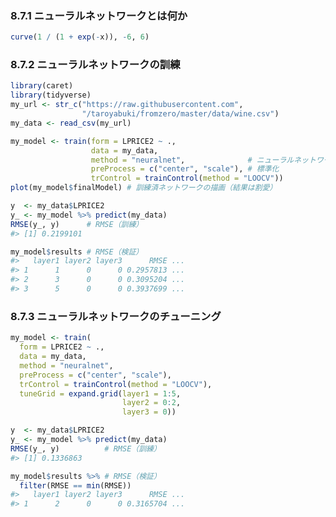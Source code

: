 ### 8.7.1 ニューラルネットワークとは何か

```r
curve(1 / (1 + exp(-x)), -6, 6)
```

### 8.7.2 ニューラルネットワークの訓練

```r
library(caret)
library(tidyverse)
my_url <- str_c("https://raw.githubusercontent.com",
                "/taroyabuki/fromzero/master/data/wine.csv")
my_data <- read_csv(my_url)
```

```r
my_model <- train(form = LPRICE2 ~ .,
                  data = my_data,
                  method = "neuralnet",              # ニューラルネットワーク
                  preProcess = c("center", "scale"), # 標準化
                  trControl = trainControl(method = "LOOCV"))
plot(my_model$finalModel) # 訓練済ネットワークの描画（結果は割愛）
```

```r
y  <- my_data$LPRICE2
y_ <- my_model %>% predict(my_data)
RMSE(y_, y)      # RMSE（訓練）
#> [1] 0.2199101

my_model$results # RMSE（検証）
#>   layer1 layer2 layer3      RMSE ...
#> 1      1      0      0 0.2957813 ...
#> 2      3      0      0 0.3095204 ...
#> 3      5      0      0 0.3937699 ...
```

### 8.7.3 ニューラルネットワークのチューニング

```r
my_model <- train(
  form = LPRICE2 ~ .,
  data = my_data,
  method = "neuralnet",
  preProcess = c("center", "scale"),
  trControl = trainControl(method = "LOOCV"),
  tuneGrid = expand.grid(layer1 = 1:5,
                         layer2 = 0:2,
                         layer3 = 0))
```

```r
y  <- my_data$LPRICE2
y_ <- my_model %>% predict(my_data)
RMSE(y_, y)          # RMSE（訓練）
#> [1] 0.1336863

my_model$results %>% # RMSE（検証）
  filter(RMSE == min(RMSE))
#>   layer1 layer2 layer3      RMSE ...
#> 1      2      0      0 0.3165704 ...
```

